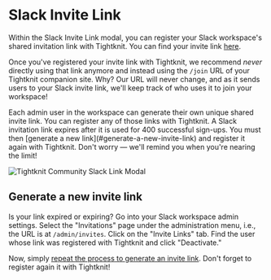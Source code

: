 
# Slack Invite Link

Within the Slack Invite Link modal, you can register your Slack workspace's shared invitation link with Tightknit. You can find your invite link [here](https://slack.com/help/articles/201330256-Invite-new-members-to-your-workspace#share-an-invitation-link).

Once you've registered your invite link with Tightknit, we recommend _never_ directly using that link anymore and instead using the `/join` URL of your Tightknit companion site. Why? Our URL will never change, and as it sends users to your Slack invite link, we'll keep track of who uses it to join your workspace!

<Callout type="info">
  Each admin user in the workspace can generate their own unique shared invite
  link. You can register any of those links with Tightknit.
</Callout>

<Callout type="warning" emoji="⚠️">
  A Slack invitation link expires after it is used for 400 successful sign-ups.
  You must then [generate a new link](#generate-a-new-invite-link) and register
  it again with Tightknit. Don't worry — we'll remind you when you're nearing
  the limit!
</Callout>

![Tightknit Community Slack Link Modal](/slack-administration/slack-invite-link-modal.png)

## Generate a new invite link

Is your link expired or expiring? Go into your Slack workspace admin settings. Select the "Invitations" page under the administration menu, i.e., the URL is at `/admin/invites`. Click on the "Invite Links" tab. Find the user whose link was registered with Tightknit and click "Deactivate."

Now, simply [repeat the process to generate an invite link](https://slack.com/help/articles/201330256-Invite-new-members-to-your-workspace#share-an-invitation-link). Don't forget to register again it with Tightknit!
